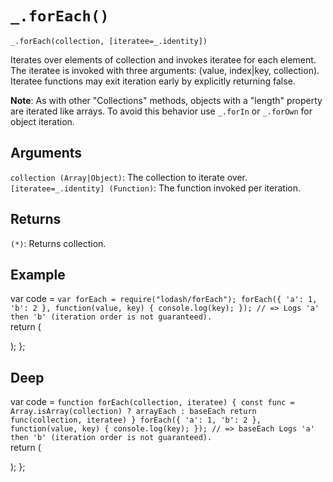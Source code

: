 # `_.forEach()`

`_.forEach(collection, [iteratee=_.identity])`

Iterates over elements of collection and invokes iteratee for each element. The iteratee is invoked with three arguments: (value, index|key, collection). Iteratee functions may exit iteration early by explicitly returning false.

**Note**: As with other "Collections" methods, objects with a "length" property are iterated like arrays. To avoid this behavior use `_.forIn` or `_.forOwn` for object iteration.

## Arguments
`collection (Array|Object)`: The collection to iterate over.  
`[iteratee=_.identity] (Function)`: The function invoked per iteration.

## Returns
`(*)`: Returns collection.

## Example


var code =  `var forEach = require("lodash/forEach");
forEach({ 'a': 1, 'b': 2 }, function(value, key) {
  console.log(key);
});
// => Logs 'a' then 'b' (iteration order is not guaranteed).
`   
  return (
    <div>
      <Embed source={code} />
    </div>
  );
};

<Demo/>

## Deep

var code =  `function forEach(collection, iteratee) {
  const func = Array.isArray(collection) ? arrayEach : baseEach
  return func(collection, iteratee)
}
forEach({ 'a': 1, 'b': 2 }, function(value, key) {
  console.log(key);
});
// => baseEach Logs 'a' then 'b' (iteration order is not guaranteed).
`   
  return (
    <div>
      <Embed source={code} />
    </div>
  );
};

<DeepDemo/>



